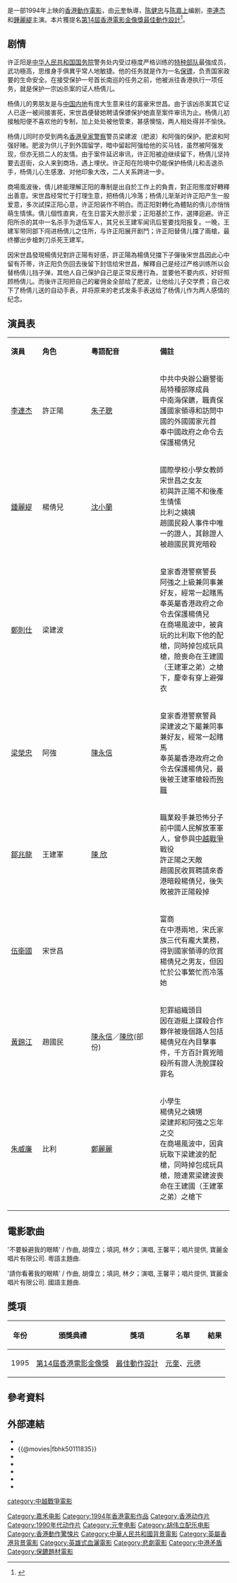 {{电影信息框
| name = 中南海保鑣
| original_name = ''{{lang|en|The Bodyguard from Beijing}}''
| image = The Bodyguard from Beijing.jpg
| alt = 
| caption = 
| director = [[元奎|元奎]]
| producer = 李連杰
| producer_2 = 佘偉森、李志佩
| 統籌 = 朱嘉懿
| 動作指導   = [[元奎|元奎]]、[[元德|元德]]
| writer = [[陳健忠|陳健忠]]、[[陳嘉上|陳嘉上]]
| narrator = 
| starring = [[李連杰|李連杰]]<br />[[鍾麗緹|鍾麗緹]]
| music = 周錦榮
| maintheme = 【粵】〈不要躲避我的眼睛〉／[[王馨平|王馨平]]<br>【國】〈請你看著我的眼睛〉／王馨平
| cinematography = [[劉滿棠|劉滿棠]]、馮遠文
| editing = [[林安兒|林安兒]]
| studio = [[嘉禾電影|嘉禾(香港)有限公司]]<br />金馬娛樂有限公司<br />正東製作有限公司（摄制）
| distributor = [[嘉禾電影|嘉禾電影]]
| released = {{TWN}}：{{start date|1994|7|23}}<br>{{HKG-1959}}：{{start date|1994|7|28}}<br>{{KOR}}：{{start date|1994|8|6}}<br>{{PHI}}：{{start date|1995|2|8}}<br>{{JPN}}：{{start date|1995|11|10}}<ref>{{cite web |url=https://www.imdb.com/title/tt0111835/releaseinfo?ref_=tt_dt_rdat |language=en |title=The Defender (1994) Release Info |publisher=[[IMDb|IMDb]] |date= |accessdate=2021-06-23 |archive-date=2022-04-24 |archive-url=https://web.archive.org/web/20220424213333/https://www.imdb.com/title/tt0111835/releaseinfo?ref_=tt_dt_rdat }}</ref>
| sec-title = 
| rate = 
| runtime = 92 分鐘
| country = {{英屬香港電影}}
| language = 粵語
| imdb_id = tt0111835
| amg_id = 163133
| budget = 
| gross = 香港：[[HK$|HK$]] 11,193,177.00<ref>{{cite web |url=http://www.boxofficecn.com/hkboxoffice1994 |title=1994 香港票房 |publisher=中國電影票房榜|access-date=2021-06-23 |archive-date=2020-09-22 |archive-url=https://web.archive.org/web/20200922040056/http://www.boxofficecn.com/hkboxoffice1994 |dead-url=yes }}</ref><br>台灣：[[NT$|NT$]] 14,645,480.00<ref>{{cite web |url=http://cinema.nccu.edu.tw/BOX/3A/3A94.HTM |title=1994年台灣票房|work=台灣電影資料庫|accessdate=2021-06-23|archive-url=https://web.archive.org/web/20160129141842/http://cinema.nccu.edu.tw/BOX/3A/3A94.HTM |archive-date=2016-01-29|dead-url=yes}}</ref>
| preceded_by = 
| followed_by = 
}}

{{engname|《中南海保鑣》|'''The Bodyguard from Beijing'''}}是一部1994年上映的[[香港動作電影|香港動作電影]]，由[[元奎|元奎]]執導，[[陈健忠|陈健忠]]与[[陈嘉上|陈嘉上]]编剧，[[李連杰|李連杰]]和[[鍾麗緹|鍾麗緹]]主演。本片獲提名[[第14屆香港電影金像獎|第14屆香港電影金像獎]][[香港電影金像獎最佳動作設計|最佳動作設計]]<ref>{{cite web| url=http://www.hkfaa.com/winnerlist14.html |title=第14屆香港電影金像獎提名及得獎名單| work=香港電影金像獎|access-date=2021-07-05|archive-url=https://web.archive.org/web/20210628041429/http://www.hkfaa.com/winnerlist14.html |archive-date=2021-06-28|dead-url=yes}}</ref>。

== 剧情 ==
许正阳是[[中华人民共和国国务院|中华人民共和国国务院]]警务处内受过極度严格训练的[[特种部队|特种部队]]最強成员，武功極高，思维身手俱異乎常人地敏捷。他的任务就是作为一名[[保镖|保镖]]，负责国家政要的生命安全。在接受保护一号首长南巡的任务之前，他被派往香港执行一项任务，就是保护一宗凶杀案的证人杨倩儿。

杨倩儿的男朋友是与[[中国内地|中国内地]]有庞大生意来往的富豪宋世昌。由于该凶杀案其它证人已逐一被间接害死，宋世昌便替她聘请保镖保护她直至案件审讯为止。杨倩儿初接触阳便不喜欢他的专制，加上处处被他管束，甚感懊恼，两人相处得并不愉快。

杨倩儿同时亦受到两名[[香港皇家警察|香港皇家警察]]警员梁建波（肥波）和阿强的保护。肥波和阿强好赌。肥波为供儿子到外国留学，暗中留起阿强给他的买马钱，虽然被阿强发现，但亦无损二人的友情。由于案件延迟审讯，许正阳被迫继续留下，杨倩儿坚持要去逛街，众人来到商场，遇上埋伏。许正阳在险境中仍能保护杨倩儿和击退杀手，杨倩儿心生感激、对他印象大改，二人关系跨进一步。

商場風波後，倩儿終能理解正阳的專制是出自於工作上的負責，對正阳態度好轉釋出善意。宋世昌经常忙于打理生意，把杨倩儿冷落；杨倩儿渐渐对许正阳产生一股爱意，多次試探正阳心意，许正阳装作不明白。而正阳對轉化為體貼的倩儿亦悄悄萌生情愫。倩儿個性直爽，在生日當天大胆示爱；正阳基於工作，選擇迴避。许正阳所杀的其中一名杀手为退伍军人，其兄长王建军闻讯后誓要找阳报复。一晚，王建军带同部下闯进杨倩儿之住所，与许正阳展开剧鬥；许正阳替倩儿擋了兩槍，最终擲出步槍刺刀杀死王建军。 

因宋世昌發現楊倩兒對許正陽有好感，許正陽為楊倩兒擋下子彈後宋世昌因此心中留有芥蒂，许正阳负伤回去後留下封信给宋世昌，解釋自己是经过严格训练所以会替杨倩儿挡子弹，其他人自己保护自己是正常反應行為，並要他不要内疚，好好照顾杨倩儿。而後许正阳把自己的雇佣金全部给了肥波，让他给儿子交学费；自己收下了杨倩儿送的自动手表，并将原来的老式发条手表送给了杨倩儿作为两人感情的纪念。

== 演員表 ==
{|class="wikitable" width="57%"
|- style="background:cornflowerblue; color:white" align=center
|style="width:2%"|'''演員'''||style="width:4%"|'''角色'''||style="width:6%"|'''粵語配音'''||style="width:6%"|'''備註'''
|-
|[[李連杰|李連杰]]||許正陽||[[朱子聰|朱子聰]]||中共中央辦公廳警衛局特種部隊成員<br/>中南海保鑣，職責保護國家領導和訪問中國的外國國家元首<br/>奉中國政府之命令去保護楊倩兒
|-
|[[鍾麗緹|鍾麗緹]]||楊倩兒||[[沈小蘭|沈小蘭]]||國際學校小學女教師<br/>宋世昌之女友<br/>初與許正陽不和後產生情愫<br/>比利之姨姨<br/>趙國民殺人事件中唯一的證人，其餘證人被趙國民買兇暗殺
|-
|[[鄭則仕|鄭則仕]]||梁建波||||皇家香港警察警長<br/>阿強之上級兼同事兼好友，經常一起賭馬<br/>奉英屬香港政府之命令去保護楊倩兒<br/>在商場風波中，被貪玩的比利取下他的配槍，同時掉包成玩具槍，險喪命在王建國（王建軍之弟）之槍下，慶幸有穿上避彈衣
|-
|[[梁榮忠|梁榮忠]]||阿強||[[陳永信|陳永信]]||皇家香港警察警員<br/>梁建波之下屬兼同事兼好友，經常一起賭馬<br/>奉英屬香港政府之命令去保護楊倩兒，最後被王建軍槍殺而[[殉職|殉職]]
|-
|[[鄒兆龍|鄒兆龍]]||王建軍||[[陳欣_(配音員)|陳 欣]]||職業殺手兼恐怖分子<br/>前中國人民解放軍軍人，曾參與[[中越戰爭|中越戰爭]]戰役<br/>許正陽之天敵<br/>趙國民收買聘請來香港暗殺楊倩兒，後失敗被許正陽殺掉
|-
|[[伍衛國|伍衛國]]||宋世昌||||富商<br/>在中港兩地，宋氏家族三代有龐大業務，得到國家領導的欣賞<br/>楊倩兒之男友，但因忙於公事繁忙而冷落她
|-
|[[黃錦江|黃錦江]]||趙國民||[[陳永信|陳永信]]／[[陳欣_(配音員)|陳欣]](部份)||犯罪組織頭目<br/>因在遊艇上謀殺合作夥伴被幾個路人包括楊倩兒在內目擊事件，千方百計買兇暗殺所有證人洗脫謀殺罪名
|-
|[[朱威廉|朱威廉]]||比利||[[鄭麗麗|鄭麗麗]]||小學生<br/>楊倩兒之姨甥<br/>梁建邦和阿強之忘年之交<br/>在商場風波中，因貪玩取下梁建波的配槍，同時掉包成玩具槍，險連累梁建波喪命在王建國（王建軍之弟）之槍下
|}

==電影歌曲==
'不要躲避我的眼睛' / 作曲, 胡偉立；填詞, 林夕；演唱, 王馨平；唱片提供, 寶麗金唱片有限公司. 粵語主題曲.

'請你看著我的眼睛' / 作曲, 胡偉立；填詞, 林夕；演唱, 王馨平；唱片提供, 寶麗金唱片有限公司. 國語主題曲.

== 獎項 ==
{|class="wikitable"
!年份!!頒獎典禮!!獎項!!名單!!結果
|-
|1995
|[[第14屆香港電影金像獎|第14屆香港電影金像獎]]
| [[香港電影金像獎最佳動作設計|最佳動作設計]]
| [[元奎|元奎]]、[[元德|元德]]
| {{nom}}
|}

== 參考資料 ==
{{Reflist}}

== 外部連結 ==
*{{hkmdb title|7872}}
*{{@movies|fbhk50111835}}
*{{Douban}}
*{{Mtime|13831}}
*{{Amg movie|163133}}
*{{Rotten-tomatoes|1068204-defender}}
*{{IMDb title|0111835}}

{{李连杰}}
{{DEFAULTSORT:Zhongnanhai Baobiao}}
[[Category:嘉禾电影|Category:嘉禾电影]]
[[Category:1994年香港電影作品|Category:1994年香港電影作品]]
[[Category:香港动作片|Category:香港动作片]]
[[Category:1990年代动作片|Category:1990年代动作片]]
[[Category:元奎电影|Category:元奎电影]]
[[Category:胡伟立配乐电影|Category:胡伟立配乐电影]]
[[Category:香港動作驚悚片|Category:香港動作驚悚片]]
[[category:中越戰爭電影|category:中越戰爭電影]]
[[Category:中華人民共和國背景電影|Category:中華人民共和國背景電影]]
[[Category:英屬香港背景電影|Category:英屬香港背景電影]]
[[Category:英雄式血灑電影|Category:英雄式血灑電影]]
[[Category:悲劇電影|Category:悲劇電影]]
[[Category:中港矛盾|Category:中港矛盾]]
[[Category:保鑣題材電影|Category:保鑣題材電影]]